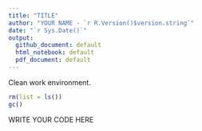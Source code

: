 ```yaml
---
title: "TITLE"
author: "YOUR NAME - `r R.Version()$version.string`"
date: "`r Sys.Date()`"
output:
  github_document: default
  html_notebook: default
  pdf_document: default
---
```


Clean work environment.

```r

rm(list = ls())
gc()

```

WRITE YOUR CODE HERE

